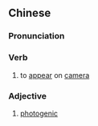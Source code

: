 {{also|上镜}}
==Chinese==
{{zh-forms|s=上镜}}

===Pronunciation===
{{zh-pron
|m=shàngjìng
|c=soeng5 geng3
|mn=qz:chiǔⁿ-kiàⁿ/xm:chiūⁿ-kiàⁿ/zz:chiōⁿ-kiàⁿ/xm:siōng-kiàⁿ
|cat=v,a
}}

===Verb===
{{zh-verb}}

# to [[appear]] on [[camera]]

===Adjective===
{{zh-adj}}

# [[photogenic]]